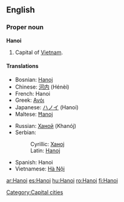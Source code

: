 ==English==
{{wikipedia}}
===Proper noun===
'''Hanoi'''

#Capital of [[Vietnam]].

====Translations====
{{top}}
*Bosnian: [[Hanoj#Bosnian|Hanoj]] {{m}}
*Chinese: [[河内]] (Hénèi)
*French: Hanoi
*Greek: [[Ανόι]]
*Japanese: [[ハノイ]] (Hanoi)
*Maltese: [[Ħanoj]]
{{mid}}
*Russian: [[Ханой]] (Khanój) {{m}}
*Serbian:
*:Cyrillic: [[Ханој#Serbian|Ханој]] {{m}}
*:Latin: [[Hanoj#Serbian|Hanoj]] {{m}}
*Spanish: Hanoi
*Vietnamese: [[Hà Nội]]
{{bottom}}

[[Category:Capital cities]]

[[ar:Hanoi]]
[[es:Hanoi]]
[[hu:Hanoi]]
[[ro:Hanoi]]
[[fi:Hanoi]]